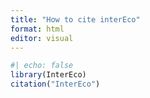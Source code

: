 ```yaml
---
title: "How to cite interEco"
format: html
editor: visual
---
```


```r
#| echo: false
library(InterEco)
citation("InterEco")
```
